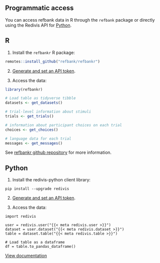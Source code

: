 ## Programmatic access

You can access refbank data in R through the `refbank` package or directly using the Redivis API for  [Python](https://apidocs.redivis.com/client-libraries/redivis-python).

::: {.panel-tabset}

## R

1. Install the `refbankr` R package:

```.r
remotes::install_github("refbank/refbankr")
```

2. [Generate and set an API token](https://apidocs.redivis.com/client-libraries/redivis-r/getting-started#authentication).

3. Access the data:

```.r
library(refbankr)

# Load table as tidyverse tibble
datasets <- get_datasets()

# trial-level information about stimuli
trials <- get_trials()

# information about participant choices on each trial
choices <- get_choices()

# language data for each trial
messages <- get_messages()
```

See [refbankr github repository](https://github.com/refbank/refbankr) for more information.

## Python

1. Install the redivis-python client library:

```.python
pip install --upgrade redivis
```

2. [Generate and set an API token](https://apidocs.redivis.com/client-libraries/redivis-python/getting-started#authentication).

3. Access the data:

```.python
import redivis

user = redivis.user("{{< meta redivis.user >}}")
dataset = user.dataset("{{< meta redivis.dataset >}}")
table = dataset.table("{{< meta redivis.table >}}")

# Load table as a dataframe
df = table.to_pandas_dataframe()
```

[View documentation](https://apidocs.redivis.com/client-libraries/redivis-python)

:::
